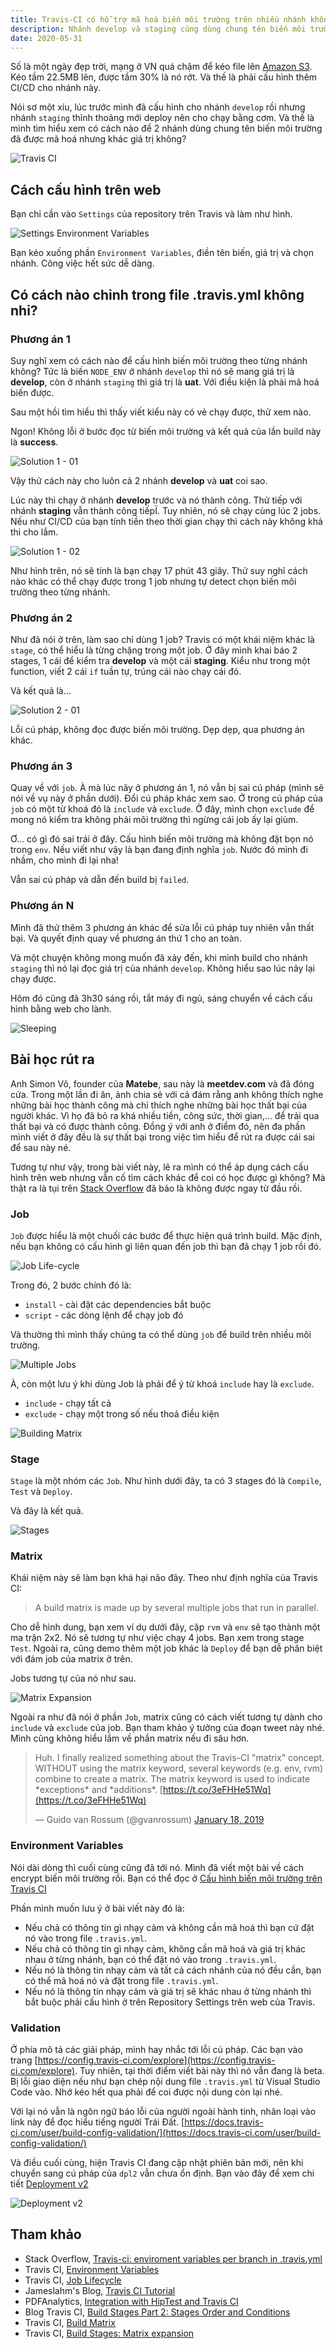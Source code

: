 ```yaml
---
title: Travis-CI có hỗ trợ mã hoá biến môi trường trên nhiều nhánh không nhỉ?
description: Nhánh develop và staging cùng dùng chung tên biến môi trường nhưng giá trị khác nhau. Tìm hiểu cách cấu hình nào.
date: 2020-05-31
---
```


Số là một ngày đẹp trời, mạng ở VN quá chậm để kéo file lên [Amazon S3](https://aws.amazon.com/s3/). Kéo tầm 22.5MB lên, được tầm 30% là nó rớt. Và thế là phải cấu hình thêm CI/CD cho nhánh này.

Nói sơ một xíu, lúc trước mình đã cấu hình cho nhánh `develop` rồi nhưng nhánh `staging` thỉnh thoảng mới deploy nên cho chạy bằng cơm. Và thế là mình tìm hiểu xem có cách nào để 2 nhánh dùng chung tên biến môi trường đã được mã hoá nhưng khác giá trị không?

![Travis CI](/assets/tutorials/travis-ci-co-ho-tro-ma-hoa-bien-moi-truong-tren-nhieu-nhanh-khong-nhi/travis-ci.png)

## Cách cấu hình trên web

Bạn chỉ cần vào `Settings` của repository trên Travis và làm như hình.

![Settings Environment Variables](/assets/tutorials/travis-ci-co-ho-tro-ma-hoa-bien-moi-truong-tren-nhieu-nhanh-khong-nhi/settings-env-vars.png)

Bạn kéo xuống phần `Environment Variables`, điền tên biến, giá trị và chọn nhánh. Công việc hết sức dễ dàng.

## Có cách nào chỉnh trong file .travis.yml không nhỉ?

### Phương án 1

Suy nghĩ xem có cách nào để cấu hình biến môi trường theo từng nhánh không? Tức là biến `NODE_ENV` ở nhánh `develop` thì nó sẽ mang giá trị là **develop**, còn ở nhánh `staging` thì giá trị là **uat**. Với điều kiện là phải mã hoá biến được.

Sau một hồi tìm hiểu thì thấy viết kiểu này có vẻ chạy được, thử xem nào.

Ngon! Không lỗi ở bước đọc từ biến môi trường và kết quả của lần build này là **success**.

![Solution 1 - 01](/assets/tutorials/travis-ci-co-ho-tro-ma-hoa-bien-moi-truong-tren-nhieu-nhanh-khong-nhi/logging--solution-1--01.jpg)

Vậy thử cách này cho luôn cả 2 nhánh **develop** và **uat** coi sao.

Lúc này thì chạy ở nhánh **develop** trước và nó thành công. Thử tiếp với nhánh **staging** vẫn thành công tiếpÏ. Tuy nhiên, nó sẽ chạy cùng lúc 2 jobs. Nếu như CI/CD của bạn tính tiền theo thời gian chạy thì cách này không khả thi cho lắm.

![Solution 1 - 02](/assets/tutorials/travis-ci-co-ho-tro-ma-hoa-bien-moi-truong-tren-nhieu-nhanh-khong-nhi/logging-solution-1--02.png)

Như hình trên, nó sẽ tính là bạn chạy 17 phút 43 giây. Thử suy nghĩ cách nào khác có thể chạy được trong 1 job nhưng tự detect chọn biến môi trường theo từng nhánh.

### Phương án 2

Như đã nói ở trên, làm sao chỉ dùng 1 job? Travis có một khái niệm khác là `stage`, có thể hiểu là từng chặng trong một job. Ở đây mình khai báo 2 stages, 1 cái để kiểm tra **develop** và một cái **staging**. Kiểu như trong một function, viết 2 cái `if` tuần tự, trúng cái nào chạy cái đó.

Và kết quả là...

![Solution 2 - 01](/assets/tutorials/travis-ci-co-ho-tro-ma-hoa-bien-moi-truong-tren-nhieu-nhanh-khong-nhi/logging-solution-2--01.png)

Lỗi cú pháp, không đọc được biến môi trường. Dẹp dẹp, qua phương án khác.

### Phương án 3

Quay về với `job`. À mà lúc nãy ở phương án 1, nó vẫn bị sai cú pháp (mình sẽ nói về vụ này ở phần dưới). Đổi cú pháp khác xem sao. Ở trong cú pháp của `job` có một từ khoá đó là `include` và `exclude`. Ở đây, mình chọn `exclude` để mong nó kiểm tra không phải môi trường thì ngừng cái job ấy lại giùm.

Ơ... có gì đó sai trái ở đây. Cấu hình biến môi trường mà không đặt bọn nó trong `env`. Nếu viết như vậy là bạn đang định nghĩa `job`. Nước đó mình đi nhầm, cho mình đi lại nha!

Vẫn sai cú pháp và dẫn đến build bị `failed`.

### Phương án N

Mình đã thử thêm 3 phương án khác để sửa lỗi cú pháp tuy nhiên vẫn thất bại. Và quyết định quay về phương án thứ 1 cho an toàn.

Và một chuyện không mong muốn đã xảy đến, khi mình build cho nhánh `staging` thì nó lại đọc giá trị của nhánh `develop`. Không hiểu sao lúc nãy lại chạy được.

Hôm đó cũng đã 3h30 sáng rồi, tắt máy đi ngủ, sáng chuyển về cách cấu hình bằng web cho lành.

![Sleeping](/assets/tutorials/travis-ci-co-ho-tro-ma-hoa-bien-moi-truong-tren-nhieu-nhanh-khong-nhi/sleeping.gif)

## Bài học rút ra

Anh Simon Võ, founder của **Matebe**, sau này là **meetdev.com** và đã đóng cửa. Trong một lần đi ăn, ảnh chia sẻ với cả đám rằng anh không thích nghe những bài học thành công mà chỉ thích nghe những bài học thất bại của người khác. Vì họ đã bỏ ra khá nhiều tiền, công sức, thời gian,... để trải qua thất bại và có được thành công. Đồng ý với anh ở điểm đó, nên đa phần mình viết ở đây đều là sự thất bại trong việc tìm hiểu để rút ra được cái sai để sau này né.

Tương tự như vậy, trong bài viết này, lẽ ra mình có thể áp dụng cách cấu hình trên web nhưng vẫn cố tìm cách khác để coi có học được gì không? Mà thật ra là tụi trên [Stack Overflow](https://stackoverflow.com/questions/58300724/travis-ci-enviroment-variables-per-branch-in-travis-yml) đã bảo là không được ngay từ đầu rồi.

### Job

`Job` được hiểu là một chuối các bước để thực hiện quá trình build. Mặc định, nếu bạn không có cấu hình gì liên quan đến job thì bạn đã chạy 1 job rồi đó.

![Job Life-cycle](/assets/tutorials/travis-ci-co-ho-tro-ma-hoa-bien-moi-truong-tren-nhieu-nhanh-khong-nhi/job-lifecycle.jpg)

Trong đó, 2 bước chính đó là:

- `install` - cài đặt các dependencies bắt buộc
- `script` - các dòng lệnh để chạy job đó

Và thường thì mình thấy chúng ta có thể dùng `job` để build trên nhiều môi trường.

![Multiple Jobs](/assets/tutorials/travis-ci-co-ho-tro-ma-hoa-bien-moi-truong-tren-nhieu-nhanh-khong-nhi/travis-multiple-jobs.png)

À, còn một lưu ý khi dùng Job là phải để ý từ khoá `include` hay là `exclude`.

- `include` - chạy tất cả
- `exclude` - chạy một trong số nếu thoả điều kiện

![Building Matrix](/assets/tutorials/travis-ci-co-ho-tro-ma-hoa-bien-moi-truong-tren-nhieu-nhanh-khong-nhi/build-matrix.png)

### Stage

`Stage` là một nhóm các `Job`. Như hình dưới đây, ta có 3 stages đó là `Compile`, `Test` và `Deploy`.

Và đây là kết quả.

![Stages](/assets/tutorials/travis-ci-co-ho-tro-ma-hoa-bien-moi-truong-tren-nhieu-nhanh-khong-nhi/stages.png)

### Matrix

Khái niệm này sẽ làm bạn khá hại não đây. Theo như định nghĩa của Travis CI:

> A build matrix is made up by several multiple jobs that run in parallel.

Cho dễ hình dung, bạn xem ví dụ dưới đây, cặp `rvm` và `env` sẽ tạo thành một ma trận 2x2. Nó sẽ tương tự như việc chạy 4 jobs. Bạn xem trong stage `Test`. Ngoài ra, cũng demo thêm một job khác là `Deploy` để bạn dễ phân biệt với đám job của matrix ở trên.

Jobs tương tự của nó như sau.

![Matrix Expansion](/assets/tutorials/travis-ci-co-ho-tro-ma-hoa-bien-moi-truong-tren-nhieu-nhanh-khong-nhi/matrix-expansion.png)

Ngoài ra như đã nói ở phần `Job`, matrix cũng có cách viết tương tự dành cho `include` và `exclude` của job. Bạn tham khảo ý tưởng của đoạn tweet này nhé. Mình cũng không hiểu lắm về phần matrix nếu đi sâu hơn.

> Huh. I finally realized something about the Travis-CI "matrix" concept. WITHOUT using the matrix keyword, several keywords (e.g. env, rvm) combine to create a matrix. The matrix keyword is used to indicate \*exceptions\* and \*additions\*. [https://t.co/3eFHHe51Wq](https://t.co/3eFHHe51Wq)
>
> — Guido van Rossum (@gvanrossum) [January 18, 2019](https://twitter.com/gvanrossum/status/1086290711266287616?ref_src=twsrc%5Etfw)

### Environment Variables

Nói dài dòng thì cuối cùng cũng đã tới nó. Mình đã viết một bài về cách encrypt biến môi trường rồi. Bạn có thể đọc ở [Cấu hình biến môi trường trên Travis CI](/tutorials/cau-hinh-bien-moi-truong-tren-travis-ci/)

Phần mình muốn lưu ý ở bài viết này đó là:

- Nếu chả có thông tin gì nhạy cảm và không cần mã hoá thì bạn cứ đặt nó vào trong file `.travis.yml`.
- Nếu chả có thông tin gì nhạy cảm, không cần mã hoá và giá trị khác nhau ở từng nhánh, bạn có thể đặt nó vào trong `.travis.yml`.
- Nếu nó là thông tin nhạy cảm và tất cả cách nhánh của nó đều cần, bạn có thể mã hoá nó và đặt trong file `.travis.yml`.
- Nếu nó là thông tin nhạy cảm và giá trị sẽ khác nhau ở từng nhánh thì bắt buộc phải cấu hình ở trên Repository Settings trên web của Travis.

### Validation

Ở phía mô tả các giải pháp, mình hay nhắc tới lỗi cú pháp. Các bạn vào trang [https://config.travis-ci.com/explore](https://config.travis-ci.com/explore). Tuy nhiên, tại thời điểm viết bài này thì nó vẫn đang là beta. Bị lỗi giao diện nếu như bạn chép nội dung file `.travis.yml` từ Visual Studio Code vào. Nhớ kéo hết qua phải để coi được nội dung còn lại nhé.

Với lại nó vẫn là ngôn ngữ báo lỗi của người ngoài hành tinh, nhân loại vào link này để đọc hiểu tiếng người Trái Đất. [https://docs.travis-ci.com/user/build-config-validation/](https://docs.travis-ci.com/user/build-config-validation/)

Và điều cuối cùng, hiện Travis CI đang cập nhật phiên bản mới, nên khi chuyển sang cú pháp của `dpl2` vẫn chưa ổn định. Bạn vào đây để xem chi tiết [Deployment v2](https://docs.travis-ci.com/user/deployment-v2)

![Deployment v2](/assets/tutorials/travis-ci-co-ho-tro-ma-hoa-bien-moi-truong-tren-nhieu-nhanh-khong-nhi/deployment-v2.png)

## Tham khảo

- Stack Overflow, [Travis-ci: enviroment variables per branch in .travis.yml](https://stackoverflow.com/questions/58300724/travis-ci-enviroment-variables-per-branch-in-travis-yml)
- Travis CI, [Environment Variables](https://docs.travis-ci.com/user/environment-variables/)
- Travis CI, [Job Lifecycle](https://docs.travis-ci.com/user/job-lifecycle/)
- Jameslahm's Blog, [Travis CI Tutorial](https://jameslahm.github.io/2019/11/19/travis-ci-tutorial.html)
- PDFAnalytics, [Integration with HipTest and Travis CI](https://pdf-analytics.com/2017/12/28/integration-with-hiptest-and-travis-ci/)
- Blog Travis CI, [Build Stages Part 2: Stages Order and Conditions](https://blog.travis-ci.com/2017-09-12-build-stages-order-and-conditions)
- Travis CI, [Build Matrix](https://docs.travis-ci.com/user/build-matrix)
- Travis CI, [Build Stages: Matrix expansion](https://docs.travis-ci.com/user/build-stages/matrix-expansion/)
